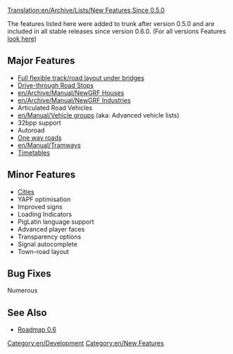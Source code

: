 [[Translation:en/Archive/Lists/New Features Since 0.5.0]]


The features listed here were added to trunk after version 0.5.0 and are included in all stable releases since version 0.6.0.  (For all versions Features [[:Category:en/New Features|look here]])

==Major Features==
* [[en/Archive/Manual/New Bridges|Full flexible track/road layout under bridges]]
* [[en/Manual/Drive-through Road Stops|Drive-through Road Stops]]
* [[en/Archive/Manual/NewGRF Houses]]
* [[en/Archive/Manual/NewGRF Industries]]
* Articulated Road Vehicles
* [[en/Manual/Vehicle groups]] (aka: Advanced vehicle lists)
* 32bpp support
* Autoroad
* [[en/Manual/Roadway construction#Building_one-way_roads|One way roads]]
* [[en/Manual/Tramways]]
* [[en/Manual/Timetable|Timetables]]

==Minor Features==
* [[en/Manual/Towns|Cities]]
* YAPF optimisation
* Improved signs
* Loading Indicators
* PigLatin language support
* Advanced player faces
* Transparency options
* Signal autocomplete
* Town-road layout


==Bug Fixes==
Numerous

==See Also==
*[[en/Archive/Lists/Roadmap 0.6|Roadmap 0.6]]

[[Category:en/Development]][[Category:en/New Features]]